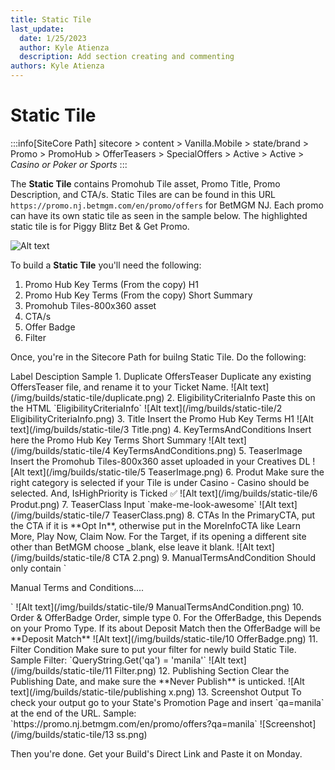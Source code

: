 ```yaml
---
title: Static Tile
last_update:
  date: 1/25/2023
  author: Kyle Atienza
  description: Add section creating and commenting
authors: Kyle Atienza
---
```



# Static Tile

:::info[SiteCore Path]
sitecore > content > Vanilla.Mobile > state/brand > Promo > PromoHub > OfferTeasers > SpecialOffers > Active > Active > *Casino or Poker or Sports*
:::

The **Static Tile** contains Promohub Tile asset, Promo Title, Promo Description, and CTA/s. Static Tiles are can be found in this URL `https://promo.nj.betmgm.com/en/promo/offers` for BetMGM NJ. Each promo can have its own static tile as seen in the sample below. The highlighted static tile is for Piggy Blitz Bet & Get Promo.

![Alt text](/img/builds/static-tile/statictile.png)


To build a **Static Tile** you'll need the following:  

1. Promo Hub Key Terms (From the copy) H1
2. Promo Hub Key Terms (From the copy) Short Summary
3. Promohub Tiles-800x360 asset
4. CTA/s
5. Offer Badge
6. Filter

Once, you're in the Sitecore Path for builng Static Tile. Do the 
following:

<TinaTable topHeader={true}>
    <TinaTableRow>
        <TinaTableCell>Label</TinaTableCell>
        <TinaTableCell>Desciption</TinaTableCell>
        <TinaTableCell>Sample</TinaTableCell>
    </TinaTableRow>
    <TinaTableRow>
        <TinaTableCell>1. Duplicate OffersTeaser</TinaTableCell>
        <TinaTableCell>Duplicate any existing OffersTeaser file, and rename it to your Ticket Name.</TinaTableCell>
        <TinaTableCell>![Alt text](/img/builds/static-tile/duplicate.png)</TinaTableCell>
    </TinaTableRow>
    <TinaTableRow>
        <TinaTableCell>2. EligibilityCriteriaInfo</TinaTableCell>
        <TinaTableCell>Paste this on the HTML `EligibilityCriteriaInfo`</TinaTableCell>
        <TinaTableCell>![Alt text](/img/builds/static-tile/2 EligibilityCriteriaInfo.png)</TinaTableCell>
    </TinaTableRow>
    <TinaTableRow>
        <TinaTableCell>3. Title</TinaTableCell>
        <TinaTableCell>Insert the Promo Hub Key Terms H1</TinaTableCell>
        <TinaTableCell>![Alt text](/img/builds/static-tile/3 Title.png)</TinaTableCell>
    </TinaTableRow>
    <TinaTableRow>
        <TinaTableCell>4. KeyTermsAndConditions</TinaTableCell>
        <TinaTableCell>Insert here the Promo Hub Key Terms Short Summary</TinaTableCell>
        <TinaTableCell>![Alt text](/img/builds/static-tile/4 KeyTermsAndConditions.png)</TinaTableCell>
    </TinaTableRow>
    <TinaTableRow>
        <TinaTableCell>5. TeaserImage</TinaTableCell>
        <TinaTableCell>Insert the Promohub Tiles-800x360 asset uploaded in your Creatives DL</TinaTableCell>
        <TinaTableCell>![Alt text](/img/builds/static-tile/5 TeaserImage.png)</TinaTableCell>
    </TinaTableRow>
    <TinaTableRow>
        <TinaTableCell>6. Produt</TinaTableCell>
        <TinaTableCell>Make sure the right category is selected if your Tile is under Casino - Casino should be selected. And, IsHighPriority is Ticked ✅</TinaTableCell>
        <TinaTableCell>![Alt text](/img/builds/static-tile/6 Produt.png)</TinaTableCell>
    </TinaTableRow>
    <TinaTableRow>
        <TinaTableCell>7. TeaserClass</TinaTableCell>
        <TinaTableCell>Input `make-me-look-awesome`</TinaTableCell>
        <TinaTableCell>![Alt text](/img/builds/static-tile/7 TeaserClass.png)</TinaTableCell>
    </TinaTableRow>
    <TinaTableRow>
        <TinaTableCell>8. CTAs</TinaTableCell>
        <TinaTableCell>In the PrimaryCTA, put the CTA if it is **Opt In**, otherwise put in the MoreInfoCTA like Learn More, Play Now, Claim Now. For the Target, if its opening a different site other than BetMGM choose _blank, else leave it blank.</TinaTableCell>
        <TinaTableCell>![Alt text](/img/builds/static-tile/8 CTA 2.png)</TinaTableCell>
    </TinaTableRow>
    <TinaTableRow>
        <TinaTableCell>9. ManualTermsAndCondition</TinaTableCell>
        <TinaTableCell>Should only contain `
<p>Manual Terms and Conditions....</p>
            `</TinaTableCell>
        <TinaTableCell>![Alt text](/img/builds/static-tile/9 ManualTermsAndCondition.png)</TinaTableCell>
    </TinaTableRow>
    <TinaTableRow>
        <TinaTableCell>10. Order &amp; OfferBadge</TinaTableCell>
        <TinaTableCell>Order, simple type 0. For the OfferBadge, this Depends on your Promo Type. If its about Deposit Match then the OfferBadge will be **Deposit Match**</TinaTableCell>
        <TinaTableCell>![Alt text](/img/builds/static-tile/10 OfferBadge.png)</TinaTableCell>
    </TinaTableRow>
    <TinaTableRow>
        <TinaTableCell>11. Filter  Condition</TinaTableCell>
        <TinaTableCell>Make sure to put your filter for newly build Static Tile. Sample Filter: `QueryString.Get('qa') = 'manila'`</TinaTableCell>
        <TinaTableCell>![Alt text](/img/builds/static-tile/11 Filter.png)</TinaTableCell>
    </TinaTableRow>
    <TinaTableRow>
        <TinaTableCell>12. Publishing Section</TinaTableCell>
        <TinaTableCell>Clear the Publishing Date, and make sure the **Never Publish** is unticked.</TinaTableCell>
        <TinaTableCell>![Alt text](/img/builds/static-tile/publishing x.png)</TinaTableCell>
    </TinaTableRow>
    <TinaTableRow>
        <TinaTableCell>13. Screenshot Output</TinaTableCell>
        <TinaTableCell>To check your output go to your State's Promotion Page and insert `qa=manila` at the end of the URL. Sample: `https://promo.nj.betmgm.com/en/promo/offers?qa=manila`</TinaTableCell>
        <TinaTableCell>![Screenshot](/img/builds/static-tile/13 ss.png)</TinaTableCell>
    </TinaTableRow>
</TinaTable>

Then you're done. Get your Build's Direct Link and Paste it on Monday. 




